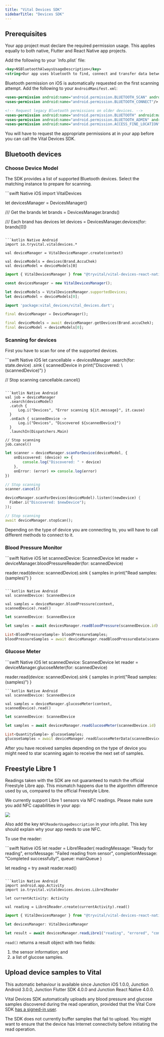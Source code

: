 ```yaml
---
title: "Vital Devices SDK"
sidebarTitle: "Devices SDK"
---
```



## Prerequisites

Your app project must declare the required permission usage. This applies equally to both native,
Flutter and React Native app projects.

<AccordionGroup>
  <Accordion title="iOS projects">
  Add the following to your `Info.plist` file:

  ```xml
  <key>NSBluetoothAlwaysUsageDescription</key>
  <string>Our app uses bluetooth to find, connect and transfer data between different devices</string>
  ```

  Bluetooth permission on iOS is automatically requested on the first scanning attempt.
  </Accordion>
  <Accordion title="Android projects">
  Add the following to your `AndroidManifest.xml`:

  ```xml
  <uses-permission android:name="android.permission.BLUETOOTH_SCAN" android:usesPermissionFlags="neverForLocation"/>
  <uses-permission android:name="android.permission.BLUETOOTH_CONNECT"/>

  <!-- Request legacy Bluetooth permissions on older devices. -->
  <uses-permission android:name="android.permission.BLUETOOTH" android:maxSdkVersion="30"/>
  <uses-permission android:name="android.permission.BLUETOOTH_ADMIN" android:maxSdkVersion="30"/>
  <uses-permission android:name="android.permission.ACCESS_FINE_LOCATION" android:maxSdkVersion="30"/>
  ```

  You will have to request the appropriate permissions at in your app before you can call the Vital Devices SDK.
  </Accordion>
</AccordionGroup>

## Bluetooth devices

### Choose Device Model

The SDK provides a list of supported Bluetooth devices. Select the matching instance to prepare for scanning.

<CodeGroup>
```swift Native iOS
import VitalDevices

let devicesManager = DevicesManager()

/// Get the brands
let brands = DevicesManager.brands()

/// Each brand has devices
let devices = DevicesManager.devices(for: brands[0])
```

```kotlin Native Android
import io.tryvital.vitaldevices.*

val deviceManager = VitalDeviceManager.create(context)

val deviceModels = devices(Brand.AccuChek)
val deviceModel = deviceModels[0]
```

```typescript React Native
import { VitalDevicesManager } from "@tryvital/vital-devices-react-native";

const devicesManager = new VitalDevicesManager();

let deviceModels = VitalDevicesManager.supportedDevices;
let deviceModel = deviceModels[0];
```

```dart Flutter
import 'package:vital_devices/vital_devices.dart';

final deviceManager = DeviceManager();

final deviceModels = await deviceManager.getDevices(Brand.accuChek);
final deviceModel = deviceModels[0];
```
</CodeGroup>

### Scanning for devices

First you have to scan for one of the supported devices. 

<CodeGroup>
```swift Native iOS
let cancellable = devicesManager
  .search(for: state.device)
  .sink { scannedDevice in
    print("Discovered: \(scannedDevice)")
  }

// Stop scanning
cancellable.cancel()
```

```kotlin Native Android
val job = deviceManager
  .search(deviceModel)
  .catch {
      Log.i("Devices", "Error scanning ${it.message}", it.cause)
  }
  .onEach { scannedDevice ->
      Log.i("Devices", "Discovered ${scannedDevice}")
  }
  .launchIn(Dispatchers.Main)

// Stop scanning
job.cancel()
```

```typescript React Native
let scanner = deviceManager.scanForDevice(deviceModel, {
    onDiscovered: (device) => {
        console.log("Discovered: " + device)
    },
    onError: (error) => console.log(error)
})

// Stop scanning
scanner.cancel()
```

```dart Flutter
deviceManager.scanForDevices(deviceModel).listen((newDevice) {
  Fimber.i("Discovered: $newDevice");
});

// Stop scanning
await deviceManager.stopScan();
```
</CodeGroup>

Depending on the type of device you are connecting to, you will have to call different methods to connect to it.

### Blood Pressure Monitor

<CodeGroup>
```swift Native iOS
let scannedDevice: ScannedDevice
let reader = deviceManager.bloodPressureReader(for: scannedDevice)

reader.read(device: scannedDevice).sink { samples in
  print("Read samples: \(samples)")
}
```

```kotlin Native Android
val scannedDevice: ScannedDevice

val samples = deviceManager.bloodPressure(context, scannedDevice).read()
```

```typescript React Native
let scannedDevice: ScannedDevice

let samples = await devicesManager.readBloodPressure(scannedDevice.id)
```

```dart Flutter
List<BloodPressureSample> bloodPressureSamples;
bloodPressureSamples = await deviceManager.readBloodPressureData(scannedDevice);
```
</CodeGroup>

### Glucose Meter

<CodeGroup>
```swift Native iOS
let scannedDevice: ScannedDevice
let reader = deviceManager.glucoseMeter(for: scannedDevice)

reader.read(device: scannedDevice).sink { samples in
  print("Read samples: \(samples)")
}
```
```kotlin Native Android
val scannedDevice: ScannedDevice

val samples = deviceManager.glucoseMeter(context, scannedDevice).read()
```
```typescript React Native
let scannedDevice: ScannedDevice

let samples = await devicesManager.readGlucoseMeter(scannedDevice.id)
```
```dart Flutter
List<QuantitySample> glucoseSamples;
glucoseSamples = await deviceManager.readGlucoseMeterData(scannedDevice);
```
</CodeGroup>

After you have received samples depending on the type of device you might need to star scanning again to receive the
next set of samples.

## Freestyle Libre 1

<Warning>
  Readings taken with the SDK are not guaranteed to match the official Freestyle
  Libre app. This mismatch happens due to the algorithm difference used by us,
  compared to the official Freestyle Libre.
</Warning>

We currently support Libre 1 sensors via NFC readings. Please make sure you add NFC capabilities in your app:

<img src="/img/iOS/nfc_permission.png" />

Also add the key `NFCReaderUsageDescription` in your info.plist. This key should explain why your app needs to use NFC.

To use the reader:

<CodeGroup>
```swift Native iOS
let reader = Libre1Reader(
    readingMessage: "Ready for reading",
    errorMessage: "Failed reading from sensor",
    completionMessage: "Completed successfully!",
    queue: mainQueue
)

let reading = try await reader.read()
```

```kotlin Native Android
import android.app.Activity
import io.tryvital.vitaldevices.devices.Libre1Reader

let currentActivity: Activity

val reading = Libre1Reader.create(currentActivity).read()
```

```typescript React Native
import { VitalDevicesManager } from "@tryvital/vital-devices-react-native";

let devicesManager: VitalDeviceManager

let result = await devicesManager.readLibre1("reading", "errored", "completed")
```
</CodeGroup>

`read()` returns a result object with two fields:

1. the sensor information; and
2. a list of glucose samples.

## Upload device samples to Vital

<Note>
This automatic behaviour is available since Junction iOS 1.0.0, Junction Android 3.0.0, Junction Flutter SDK 4.0.0
and Junction React Native 4.0.0.
</Note>

Vital Devices SDK automatically uploads any blood pressure and glucose samples discovered during
the read operation, provided that the Vital Core SDK [has a signed-in user](/wearables/sdks/vital-core#core-sdk-status).

The SDK does not currently buffer samples that fail to upload. You might want to ensure that the
device has Internet connectivity before initiating the read operation.
